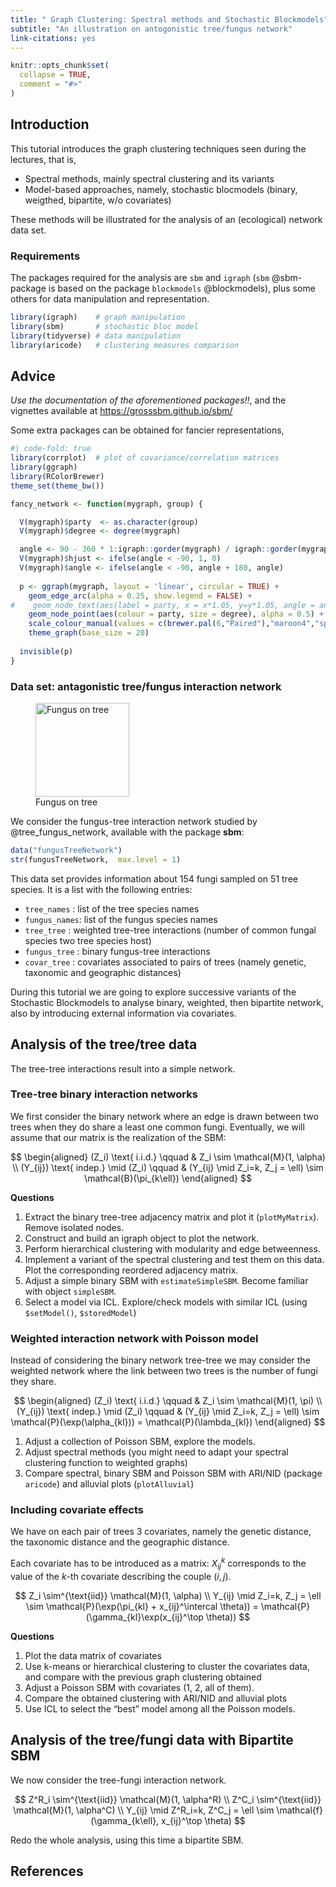 ```yaml
---
title: " Graph Clustering: Spectral methods and Stochastic Blockmodels"
subtitle: "An illustration on antogonistic tree/fungus network"
link-citations: yes
---
```


```r
knitr::opts_chunk$set(
  collapse = TRUE,
  comment = "#>"
)
```

##  Introduction

This tutorial introduces the graph clustering techniques seen during the lectures, that is,

- Spectral methods, mainly spectral clustering and its variants
- Model-based approaches, namely, stochastic blocmodels (binary, weigthed, bipartite, w/o covariates)

These methods will be illustrated for the analysis of an (ecological) network data set.

###  Requirements

The packages required for the analysis are `sbm` and `igraph` (`sbm` @sbm-package is based on the package `blockmodels` @blockmodels), plus some others for data manipulation and representation. 

```r
library(igraph)    # graph manipulation
library(sbm)       # stochastic bloc model
library(tidyverse) # data manipulation
library(aricode)   # clustering measures comparison
```

::: {.callout-info}
## Advice

*Use the documentation of the aforementioned packages!!*, and the vignettes available at [https://grosssbm.github.io/sbm/](https://grosssbm.github.io/sbm/)

:::

Some extra packages can be obtained for fancier representations, 

```r
#| code-fold: true
library(corrplot)  # plot of covariance/correlation matrices
library(ggraph)
library(RColorBrewer)
theme_set(theme_bw())

fancy_network <- function(mygraph, group) {

  V(mygraph)$party  <- as.character(group)
  V(mygraph)$degree <- degree(mygraph)

  angle <- 90 - 360 * 1:igraph::gorder(mygraph) / igraph::gorder(mygraph)
  V(mygraph)$hjust <- ifelse(angle < -90, 1, 0)
  V(mygraph)$angle <- ifelse(angle < -90, angle + 180, angle)
  
  p <- ggraph(mygraph, layout = 'linear', circular = TRUE) + 
    geom_edge_arc(alpha = 0.25, show.legend = FALSE) +
#    geom_node_text(aes(label = party, x = x*1.05, y=y*1.05, angle = angle, hjust = hjust), size = 3) +
    geom_node_point(aes(colour = party, size = degree), alpha = 0.5) +
    scale_colour_manual(values = c(brewer.pal(6,"Paired"),"maroon4","springgreen", "tan4","plum","brown4","burlywood",brewer.pal(8, "Dark2"), "navy")) +
    theme_graph(base_size = 20)
  
  invisible(p)
}
```
 

### Data set: antagonistic tree/fungus interaction network

![Fungus on tree](Tree-Fungus.jpg){width=150px} 

We consider the fungus-tree interaction network studied by @tree_fungus_network, available with the package **sbm**:

```r
data("fungusTreeNetwork")
str(fungusTreeNetwork,  max.level = 1)
```

This data set provides information about $154$ fungi sampled on $51$ tree species. It is a list with the following entries:

- `tree_names` : list of the tree species names
- `fungus_names`: list of the fungus species names
- `tree_tree` : weighted tree-tree interactions (number of common fungal species two tree species host)
- `fungus_tree` : binary fungus-tree interactions
- `covar_tree` : covariates associated to pairs of trees (namely genetic, taxonomic and geographic distances)

During this tutorial we are going to explore successive variants of the Stochastic Blockmodels to analyse binary, weighted, then bipartite network, also by introducing external information via covariates.

## Analysis of the tree/tree data

The tree-tree interactions result into a simple network.

### Tree-tree binary interaction networks

We first consider the binary network where an edge is drawn between two trees when they do share a least one common fungi. Eventually, we will assume that our matrix is the realization of the SBM: 

$$
\begin{aligned}
 (Z_i) \text{ i.i.d.} \qquad & Z_i \sim \mathcal{M}(1, \alpha) \\
 (Y_{ij}) \text{ indep.} \mid (Z_i) \qquad & (Y_{ij} \mid Z_i=k, Z_j = \ell) \sim \mathcal{B}(\pi_{k\ell})
\end{aligned}
$$

**Questions**

1. Extract the binary tree-tree adjacency matrix and plot it (`plotMyMatrix`). Remove isolated nodes.
2. Construct and build an igraph object to plot the network.
3. Perform hierarchical clustering with modularity and edge betweenness.
4. Implement a variant of the spectral clustering and test them on this data. Plot the corresponding reordered adjacency matrix.
5. Adjust a simple binary SBM with `estimateSimpleSBM`. Become familiar with object `simpleSBM`.
6. Select a model via ICL. Explore/check models with similar ICL (using `$setModel()`, `$storedModel`)

### Weighted interaction network with Poisson model

Instead of considering the binary network tree-tree we may consider the weighted network where the link between two trees is the number of fungi they share.

$$
\begin{aligned}
 (Z_i) \text{ i.i.d.} \qquad & Z_i \sim \mathcal{M}(1, \pi) \\
 (Y_{ij}) \text{ indep.} \mid (Z_i) \qquad & (Y_{ij} \mid Z_i=k, Z_j = \ell) \sim \mathcal{P}(\exp(\alpha_{kl})) = \mathcal{P}(\lambda_{kl})
\end{aligned}
$$

1. Adjust a collection of Poisson SBM, explore the models.
2. Adjust spectral methods (you might need to adapt your spectral clustering function to weighted graphs)
3. Compare spectral, binary SBM and Poisson SBM with ARI/NID (package `aricode`) and alluvial plots (`plotAlluvial`)

### Including covariate effects

We have on each pair of trees 3 covariates, namely the genetic distance, the taxonomic
distance and the geographic distance.

Each covariate has to be introduced as a  matrix: $X^k_{ij}$ corresponds to the value of the $k$-th covariate describing the couple $(i,j)$.

$$
Z_i \sim^{\text{iid}} \mathcal{M}(1, \alpha) \\
Y_{ij} \mid Z_i=k, Z_j = \ell \sim \mathcal{P}(\exp(\pi_{kl} + x_{ij}^\intercal \theta)) = \mathcal{P}(\gamma_{kl}\exp(x_{ij}^\top \theta))
$$

**Questions**

1. Plot the data matrix of covariates
2. Use k-means or hierarchical clustering to cluster the covariates data, and compare with the previous graph clustering obtained
3. Adjust a Poisson SBM with covariates (1, 2, all of them).
4. Compare the obtained clustering with ARI/NID and alluvial plots
5. Use ICL to select the "best" model among all the Poisson models.

## Analysis of the tree/fungi data with Bipartite SBM

We now consider the tree-fungi interaction network.

$$
Z^R_i \sim^{\text{iid}} \mathcal{M}(1, \alpha^R) \\
Z^C_i \sim^{\text{iid}} \mathcal{M}(1, \alpha^C) \\
Y_{ij} \mid Z^R_i=k, Z^C_j = \ell \sim \mathcal{f}(\gamma_{k\ell}, x_{ij}^\top \theta)
$$

Redo the whole analysis, using this time a bipartite SBM.

## References

